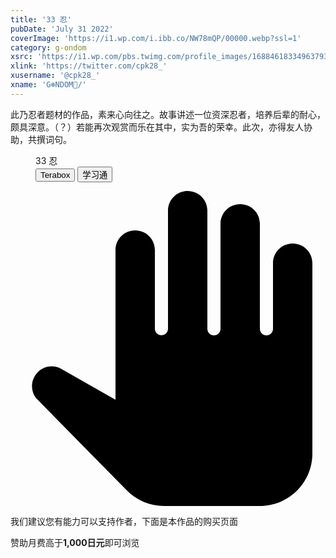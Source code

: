 ```yaml
---
title: '33 忍'
pubDate: 'July 31 2022'
coverImage: 'https://i1.wp.com/i.ibb.co/NW78mQP/00000.webp?ssl=1'
category: g-ondom
xsrc: 'https://i1.wp.com/pbs.twimg.com/profile_images/1688461833496379392/e-I3DxHx.jpg'
xlink: 'https://twitter.com/cpk28_'
xusername: '@cpk28_'
xname: 'G❄️NDOM🔞/'
---
```



此乃忍者题材的作品，素来心向往之。故事讲述一位资深忍者，培养后辈的耐心，颇具深意。（？）若能再次观赏而乐在其中，实为吾的荣幸。此次，亦得友人协助，共撰词句。

<div class="grid gap-2 grid-cols-2">

<PostImage src1="https://i1.wp.com/i.ibb.co/NW78mQP/00000.webp?ssl=1" src2="https://i1.wp.com/i.ibb.co/ggbMX3h/00001.webp?ssl=1" text="fishnet_bodysuit, fishnet_legwear, fishnets, ninja, 1boy, male_focus, fishnet_gloves, bound, bodysuit, forehead_protector, shuriken, weapon, bdsm, bulge, japanese_clothes, kunai, bondage, black_hair, fence, chain-link_fence, solo, mask, bound_wrists, headband, sign, bandages, scroll, body_hair, unmoving_pattern, ofuda, erection_under_clothes, taimanin_suit, erection" client:visible />

<PostImage src1="https://i1.wp.com/i.ibb.co/MB3q3Qs/00000.webp?ssl=1" src2="https://i1.wp.com/i.ibb.co/ynGBZs2/00001.webp?ssl=1" text="bound, fishnet_legwear, fishnets, ninja, fishnet_bodysuit, bound_wrists, bdsm, male_focus, forehead_protector, bondage, japanese_clothes, fishnet_gloves, bulge, rope, bodysuit, chest_hair, nipples, solo, 1boy, shuriken, weapon, scroll, restrained, headband, bound_legs, shibari, sign, kunai, underwear, black_hair, mask, chain-link_fence, leg_hair, thighs, male_underwear, condom_packet_strip, fox_mask" client:visible />

</div>

<figure class="relative z-20 mx-auto max-w-3xl pt-10 xl:max-w-none" contenteditable="false">
  <div class="relative block">
    <div class="block">
      <div class="mx-10 my-4 grid justify-items-center gap-3 rounded bg-[rgb(243,245,248)] p-6">
        <div class="block select-none font-[bold]">33 忍</div>
        <div class="grid gap-2 grid-cols-2">
        <Link client:visible isExternal download="33 忍" href="https://file.dragonjay.top/d/Terabox/download/33%20%E5%BF%8D.zip?sign=AtQ1YSsh-KMqWGVBFv17YXneU6zAQjE4l4YP__x4qY8=:0" target="_blank" rel="noopener referrer" className="mt-1 cursor-pointer bg-transparent text-[-webkit-link] no-underline"
          ><Button client:visible radius="full" className="m-0 box-border h-8 min-w-[120px] cursor-pointer select-none resize-none appearance-none overflow-visible rounded-[80000px] bg-[#0096fa] px-[calc(16px)] py-0 font-[bold] text-sm normal-case leading-none text-white transition-[border-color] delay-[0s,background,color] duration-[0.16s] ease-[ease-out]"><div class="sc-1s35wwu-2 ieoUtK">Terabox</div></Button></Link>
          <Link client:visible isExternal download="33 忍" href="https://file.dragonjay.top/d/Chaoxing/download/33%20%E5%BF%8D.zip?sign=ULsyaM2BfS0Ce0MPFAmUqxf47g5LWensZ31zbmPmmZI=:0" target="_blank" rel="noopener referrer" className="mt-1 cursor-pointer bg-transparent text-[-webkit-link] no-underline"
          ><Button client:visible radius="full" className="m-0 box-border h-8 min-w-[120px] cursor-pointer select-none resize-none appearance-none overflow-visible rounded-[80000px] bg-[#0096fa] px-[calc(16px)] py-0 font-[bold] text-sm normal-case leading-none text-white transition-[border-color] delay-[0s,background,color] duration-[0.16s] ease-[ease-out]"><div class="sc-1s35wwu-2 ieoUtK">学习通</div></Button></Link>
      </div>
      </div>
    </div>
  </div>
</figure>

<div class="my-3 flex scroll-mt-[calc(64px_+_32px)] rounded-xl border border-solid border-[rgba(209,142,0,0.3)] bg-[rgba(255,249,235,0.5)] bg-none px-4 py-3 text-sm font-normal leading-normal tracking-[0px] text-[rgb(28,32,37)] shadow-none">
  <div class="mr-3 flex px-0 pb-0 pt-3 text-[22px] text-[rgb(171,104,0)] opacity-90">
    <svg class="inline-block h-[1em] w-[1em] shrink-0 select-none fill-current text-xl transition-[fill] delay-[0ms] duration-200 ease-in-out" aria-hidden="true" viewBox="0 0 24 24"><path d="M21.5 4c-.83 0-1.5.67-1.5 1.5v5c0 .28-.22.5-.5.5s-.5-.22-.5-.5v-8c0-.83-.67-1.5-1.5-1.5S16 1.67 16 2.5v8c0 .28-.22.5-.5.5s-.5-.22-.5-.5v-9c0-.83-.67-1.5-1.5-1.5S12 .67 12 1.5v8.99c0 .28-.22.5-.5.5s-.5-.22-.5-.5V4.5c0-.83-.67-1.5-1.5-1.5S8 3.67 8 4.5v11.41l-4.12-2.35c-.58-.33-1.3-.24-1.78.22-.6.58-.62 1.54-.03 2.13l6.78 6.89c.75.77 1.77 1.2 2.85 1.2H19c2.21 0 4-1.79 4-4V5.5c0-.83-.67-1.5-1.5-1.5"></path></svg>
  </div>
  <div class="min-w-0 overflow-auto px-0 py-2">
    <p class="m-0 scroll-mt-[calc(64px_+_32px)] text-base font-normal leading-normal tracking-[0px]" id="feedback-description">我们建议您有能力可以支持作者，下面是本作品的购买页面</p>
    <div class="font-[bold] text-sm">赞助月费高于<strong>1,000日元</strong>即可浏览</div>
    <AtherCard title="FANBOX" link="https://g-ondom.fanbox.cc/posts/4215401" icon="" client:visible />
  </div>
</div>

<CopyLinkButton client:visible />
<AppreciateQRCodes client:visible />